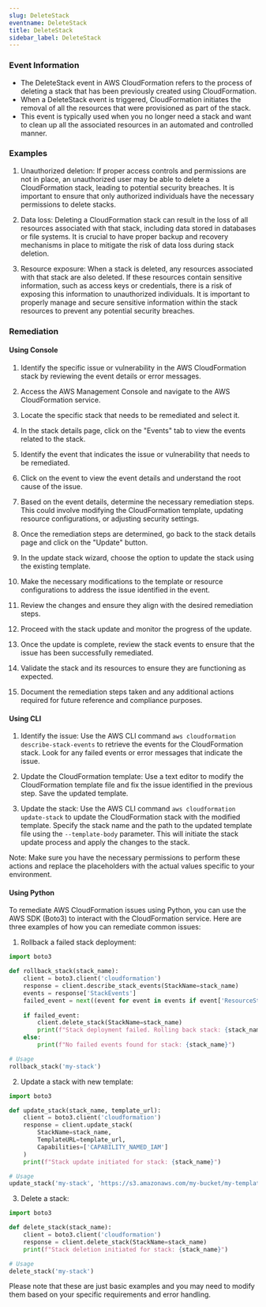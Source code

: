 ```yaml
--- 
slug: DeleteStack
eventname: DeleteStack
title: DeleteStack
sidebar_label: DeleteStack
---
```

                       
### Event Information

- The DeleteStack event in AWS CloudFormation refers to the process of deleting a stack that has been previously created using CloudFormation.
- When a DeleteStack event is triggered, CloudFormation initiates the removal of all the resources that were provisioned as part of the stack.
- This event is typically used when you no longer need a stack and want to clean up all the associated resources in an automated and controlled manner.


### Examples

1. Unauthorized deletion: If proper access controls and permissions are not in place, an unauthorized user may be able to delete a CloudFormation stack, leading to potential security breaches. It is important to ensure that only authorized individuals have the necessary permissions to delete stacks.

2. Data loss: Deleting a CloudFormation stack can result in the loss of all resources associated with that stack, including data stored in databases or file systems. It is crucial to have proper backup and recovery mechanisms in place to mitigate the risk of data loss during stack deletion.

3. Resource exposure: When a stack is deleted, any resources associated with that stack are also deleted. If these resources contain sensitive information, such as access keys or credentials, there is a risk of exposing this information to unauthorized individuals. It is important to properly manage and secure sensitive information within the stack resources to prevent any potential security breaches.

### Remediation

#### Using Console

1. Identify the specific issue or vulnerability in the AWS CloudFormation stack by reviewing the event details or error messages.

2. Access the AWS Management Console and navigate to the AWS CloudFormation service.

3. Locate the specific stack that needs to be remediated and select it.

4. In the stack details page, click on the "Events" tab to view the events related to the stack.

5. Identify the event that indicates the issue or vulnerability that needs to be remediated.

6. Click on the event to view the event details and understand the root cause of the issue.

7. Based on the event details, determine the necessary remediation steps. This could involve modifying the CloudFormation template, updating resource configurations, or adjusting security settings.

8. Once the remediation steps are determined, go back to the stack details page and click on the "Update" button.

9. In the update stack wizard, choose the option to update the stack using the existing template.

10. Make the necessary modifications to the template or resource configurations to address the issue identified in the event.

11. Review the changes and ensure they align with the desired remediation steps.

12. Proceed with the stack update and monitor the progress of the update.

13. Once the update is complete, review the stack events to ensure that the issue has been successfully remediated.

14. Validate the stack and its resources to ensure they are functioning as expected.

15. Document the remediation steps taken and any additional actions required for future reference and compliance purposes.

#### Using CLI

1. Identify the issue: Use the AWS CLI command `aws cloudformation describe-stack-events` to retrieve the events for the CloudFormation stack. Look for any failed events or error messages that indicate the issue.

2. Update the CloudFormation template: Use a text editor to modify the CloudFormation template file and fix the issue identified in the previous step. Save the updated template.

3. Update the stack: Use the AWS CLI command `aws cloudformation update-stack` to update the CloudFormation stack with the modified template. Specify the stack name and the path to the updated template file using the `--template-body` parameter. This will initiate the stack update process and apply the changes to the stack.

Note: Make sure you have the necessary permissions to perform these actions and replace the placeholders with the actual values specific to your environment.

#### Using Python

To remediate AWS CloudFormation issues using Python, you can use the AWS SDK (Boto3) to interact with the CloudFormation service. Here are three examples of how you can remediate common issues:

1. Rollback a failed stack deployment:
```python
import boto3

def rollback_stack(stack_name):
    client = boto3.client('cloudformation')
    response = client.describe_stack_events(StackName=stack_name)
    events = response['StackEvents']
    failed_event = next((event for event in events if event['ResourceStatus'] == 'CREATE_FAILED'), None)
    
    if failed_event:
        client.delete_stack(StackName=stack_name)
        print(f"Stack deployment failed. Rolling back stack: {stack_name}")
    else:
        print(f"No failed events found for stack: {stack_name}")

# Usage
rollback_stack('my-stack')
```

2. Update a stack with new template:
```python
import boto3

def update_stack(stack_name, template_url):
    client = boto3.client('cloudformation')
    response = client.update_stack(
        StackName=stack_name,
        TemplateURL=template_url,
        Capabilities=['CAPABILITY_NAMED_IAM']
    )
    print(f"Stack update initiated for stack: {stack_name}")

# Usage
update_stack('my-stack', 'https://s3.amazonaws.com/my-bucket/my-template.yaml')
```

3. Delete a stack:
```python
import boto3

def delete_stack(stack_name):
    client = boto3.client('cloudformation')
    response = client.delete_stack(StackName=stack_name)
    print(f"Stack deletion initiated for stack: {stack_name}")

# Usage
delete_stack('my-stack')
```

Please note that these are just basic examples and you may need to modify them based on your specific requirements and error handling.


 